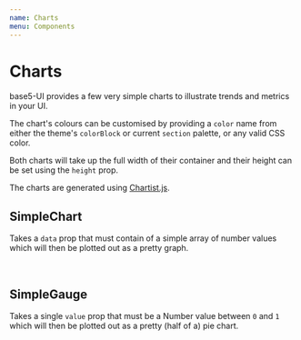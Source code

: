 ```yaml
---
name: Charts
menu: Components
---
```



# Charts

base5-UI provides a few very simple charts to illustrate trends and metrics in your UI.

The chart's colours can be customised by providing a `color` name from either the theme's `colorBlock` or current `section` palette, or any valid CSS color.

Both charts will take up the full width of their container and their height can be set using the `height` prop.

The charts are generated using [Chartist.js](http://gionkunz.github.io/chartist-js).

## SimpleChart

Takes a `data` prop that must contain of a simple array of number values which will then be plotted out as a pretty graph.

<Playground>
	<SimpleChart data={[5, 3, 4, 2, 5, 2, 1]} height={125} color="links" />
	<br />
	<SimpleChart data={[2, 1, 9, 6, 6, 3, 7]} height={125} color="highlight" />
</Playground>

## SimpleGauge

Takes a single `value` prop that must be a Number value between `0` and `1` which will then be plotted out as a pretty (half of a) pie chart.

<Playground>
	<SimpleGauge value={0.3} height={200} />
	<br />
	<SimpleGauge value={0.8} height={150} color="positive" />
</Playground>
